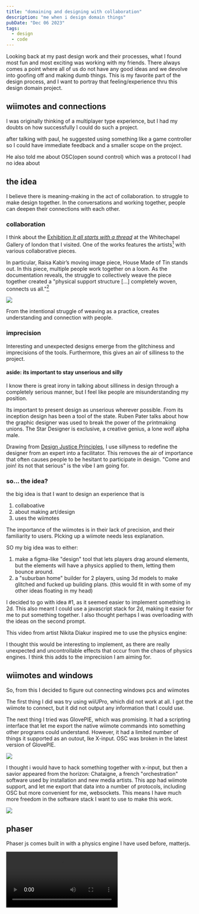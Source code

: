 ```yaml
---
title: "domaining and designing with collaboration"
description: "me when i design domain things"
pubDate: "Dec 06 2023"
tags:
  - design
  - code
---
```


Looking back at my past design work and their processes, what I found most fun and most exciting was working with my friends. There always comes a point where all of us do not have any good ideas and we devolve into goofing off and making dumb things. This is my favorite part of the design process, and I want to portray that feeling/experience thru this design domain project.

## wiimotes and connections

I was originally thinking of a multiplayer type experience, but I had my doubts on how successfully I could do such a project.

after talking with paul, he suggested using something like a game controller so I could have immediate feedback and a smaller scope on the project.

He also told me about OSC(open sound control) which was a protocol I had no idea about

## the idea

I believe there is meaning-making in the act of collaboration. to struggle to make design together. In the conversations and working together, people can deepen their connections with each other.

### collaboration

I think about the [Exhibition _It all starts with a thread_](https://mawithathread.mmm.page/) at the Whitechapel Gallery of london that I visited. One of the works features the artists[^threadartists] with various collaborative pieces.

In particular, Raisa Kabir’s moving image piece, House Made of Tin stands out. In this piece, multiple people work together on a loom. As the documentation reveals, the struggle to collectively weave the piece together created a "physical support structure [...] completely woven, connects us all."[^houseoftin]

![](./1uoul0y.jpeg)

From the intentional struggle of weaving as a practice, creates understanding and connection with people.

[^threadartists]: Bella HowardBreakfast, Lunch and Dinner CollectiveFikayo AdebajoGut FeelingJulia Dèng HànzúKatarzyna PerlakLu Williams (Grrrl Zine)Raisa KabirTilda Scarlett from MA Curating Art and Public Programmes. https://www.whitechapelgallery.org/exhibitions/it-all-starts-with-a-thread/
[^houseoftin]: from Raisa Kabir's documentation of the piece. https://lids-sewn-shut.typepad.com/blog/2021/11/house-made-of-tin-a-socially-distanced-weaving-performance-2020-film-stills.html

### imprecision

Interesting and unexpected designs emerge from the glitchiness and imprecisions of the tools. Furthermore, this gives an air of silliness to the project.

#### aside: its important to stay unserious and silly

I know there is great irony in talking about silliness in design through a completely serious manner, but I feel like people are misunderstanding my position.

Its important to present design as unserious wherever possible. From its inception design has been a tool of the state. Ruben Pater talks about how the graphic designer was used to break the power of the printmaking unions. The Star Designer is exclusive, a creative genius, a lone wolf alpha male.

Drawing from [Design Justice Principles](https://designjustice.org/read-the-principles), I use sillyness to redefine the designer from an expert into a facilitator. This removes the air of importance that often causes people to be hesitant to participate in design. "Come and join! its not that serious" is the vibe I am going for.

### so... the idea?

the big idea is that I want to design an experience that is

1. collaboative
2. about making art/design
3. uses the wiimotes

The importance of the wiimotes is in their lack of precision, and their familiarity to users. PIcking up a wiimote needs less explanation.

SO my big idea was to either:

1. make a figma-like "design" tool that lets players drag around elements, but the elements will have a physics applied to them, letting them bounce around.
2. a "suburban home" builder for 2 players, using 3d models to make glitched and fucked up building plans. (this would fit in with some of my other ideas floating in my head)

I decided to go with idea #1, as it seemed easier to implement something in 2d. This also meant I could use a javascript stack for 2d, making it easier for me to put something together. I also thought perhaps I was overloading with the ideas on the second prompt.

This video from artist Nikita Diakur inspired me to use the physics engine:


<YouTube id='https://www.youtube.com/watch?v=1zUJzzRu-xs' />

I thought this would be interesting to implement, as there are really unexpected and uncontrollable effects that occur from the chaos of physics engines. I think this adds to the imprecision I am aiming for.

## wiimotes and windows

So, from this I decided to figure out connecting windows pcs and wiimotes

The first thing I did was try using wiiUPro, which did not work at all. I got the wiimote to connect, but it did not output any information that I could use.

The next thing I tried was GlovePIE, which was promising. It had a scripting interface that let me export the native wiimote commands into something other programs could understand. However, it had a limited number of things it supported as an outout, lke X-input. OSC was broken in the latest version of GlovePIE.

![](<./Screenshot 2023-12-11 094505.jpg>)

I thought i would have to hack something together with x-input, but then a savior appeared from the horizon: Chataigne, a french "orchestration" software used by installation and new media artists. This app had wiimote support, and let me export that data into a number of protocols, including OSC but more convenient for me, websockets. This means I have much more freedom in the software stack I want to use to make this work.

![](<./Screenshot 2023-12-11 094602.jpg>)

## phaser

Phaser js comes built in with a physics engine I have used before, matterjs.


<Video src={video1} />

It was here that I realized that attaching the input from the wiimote was going to be a little harder then expected. Game engines have built-in helpers for common controllers such as touch or x-input, but that was not really useful to me. I was looking for something more low-level.

### connecting the engine

I originally chose a web stack because I had a thought that perhaps rendering type on web-based applications would have more control then processing or even a game engine (I was wrong, because canvas text rendering does not really support kerning.)

However as I worked through phaser js, it became clear that that was not how that worked. Phaser js is a completely isolated environment from regular html rendering, and does things its own way.

![](<./Frame 2.png>)

I used a custom plugin to route the data from websockets into the game engine. The issue was that becasue the "game" was in a different file, I could not access the global variables from the parent component that has the websocket code. The plugin sits in the parent, and simply gives access to the inside the global variable.

```js
let player1 = {
		x: 0,
		y: 0,
		pitch: 0,
		roll: 0,
		buttonA: 0,
		buttonHome: 0
	};

/// parent file
class Movement extends Phaser.Plugins.BasePlugin {
		constructor(pluginManager) {
			super(pluginManager);
			//initialize player state
		}
		//Additional methods for getting managing player data
		getPlayer1() {
			return player1;
		}
	}
/// child game file (contains loop)
update() {
    ...
		const plugin = this.plugins.get('Movement');
		const data = plugin?.getPlayer1();
		if (data) {
			if (data.buttonHome && !this.didclick) {
				window.location.reload();
				this.didclick = true;
			} else if (!data.buttonHome && this.didclick) {
				this.didclick = false;
			}
		}
    ...
}
```

Interfacing with a global variable this way is not really good, but since the data flow is one way ( from wiimote into game) and only the current data is important rather then past data, I think its not as harmful if the writes are a little slower then the read.

### generating text

I split the paragraph string into separate objects, so the physics engine can handle things correctly.

![](<./Untitled-1 a4 print.jpg>)

```javascript
function generateText(
  scene: Phaser.Scene,
  options = defaultTextOptions,
  style = defaultTextStyle
) {
  let textObjectData = [];
  let nextPosition = 0;
  let newLinePosition = 0;
  const array = options.text.split(" ");
  for (let i = 0; i < array.length; i++) {
    if (nextPosition > settings.width - 400 * scale) {
      newLinePosition += fontSize * 1.4;
      nextPosition = 0;
    }
    const text2 = scene.add.text(
      options.x + nextPosition,
      options.y + newLinePosition,
      array[i],
      style
    );
    text2.setX(text2.x + text2.width / 2);
    const textPhysics: Phaser.GameObjects.Text = scene.matter.add
      .gameObject(text2)
      .setFrictionAir(0.01)
      .setBounce(0.8)
      .setCollisionGroup(options.collisionGroup);
    nextPosition += fontSize / 4 + text2.width;
    textObjectData.push(textPhysics);
  }

  return textObjectData;
}
```

I wanted the text objects to not rotate, to stay readable, so I simply brute-forced it by overriding each text object.

```javascript
update() {
		if (this.textData && this.textData.length > 0) {
			this.textData.forEach((element) => {
				element.rotation = 0;
			});
		}
    ...
}
```

### resolution

There was an issue with resolution: the text in particulr looked blurry and fuzzy. I ended up doubling up on the resolution to fix this.

```javascript
const scale = 2;
const canvasHeight = 1000 * scale;
const fontSize = 32 * scale;

export const settings = {
  height: canvasHeight,
  width: canvasHeight * 1.3,
};
```

### collision groups

Phaser's way of dealing with the logic of which objects interact with each other is through collision groups.

```javascript
const canDrag = this.matter.world.nextGroup();
const textPhysics: Phaser.GameObjects.Text = scene.matter.add
  .gameObject(text2)
  .setFrictionAir(0.01)
  .setBounce(0.8)
  .setCollisionGroup(canDrag);
```

### uh oh (limitations)

I realized too late (day before the showcase) that Chataigne, for whatever reason, wasn't able to detect motionPlus, despite other software being able to do so. I submitted a bug report.

![](<./Screenshot 2023-12-08 061105.jpg>)

If I had more time, I would have switched to a mac, which has better wiimote support. I also wouldn't have used phaser since it doesnt have good type support anyways.
